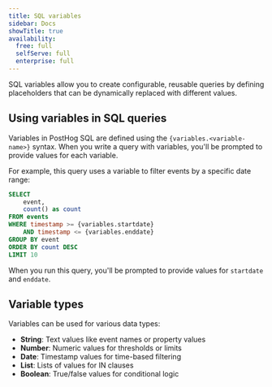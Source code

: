 ```yaml
---
title: SQL variables
sidebar: Docs
showTitle: true
availability:
  free: full
  selfServe: full
  enterprise: full
---
```




SQL variables allow you to create configurable, reusable queries by defining placeholders that can be dynamically replaced with different values.

## Using variables in SQL queries

Variables in PostHog SQL are defined using the `{variables.<variable-name>}` syntax. When you write a query with variables, you'll be prompted to provide values for each variable.

For example, this query uses a variable to filter events by a specific date range:

```sql
SELECT 
    event,
    count() as count
FROM events
WHERE timestamp >= {variables.startdate}
    AND timestamp <= {variables.enddate}
GROUP BY event
ORDER BY count DESC
LIMIT 10
```

When you run this query, you'll be prompted to provide values for `startdate` and `enddate`.

<ProductScreenshot
  imageLight={WarehouseLight}
  imageDark={WarehouseDark}
  alt="SQL Editor variable example"
/>

## Variable types

Variables can be used for various data types:

- **String**: Text values like event names or property values
- **Number**: Numeric values for thresholds or limits
- **Date**: Timestamp values for time-based filtering
- **List**: Lists of values for IN clauses
- **Boolean**: True/false values for conditional logic

